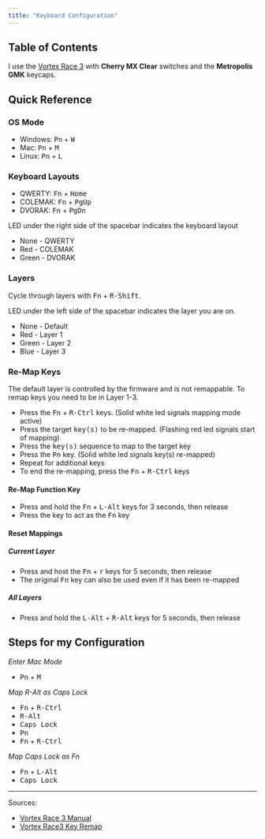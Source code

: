 ```yaml
---
title: "Keyboard Configuration"
---
```


## Table of Contents

I use the [Vortex Race 3](http://www.vortexgear.tw/vortex2_2.asp?kind=47&kind2=225&kind3=&kind4=1044) with **Cherry MX Clear** switches and the **Metropolis GMK** keycaps.

## Quick Reference

### OS Mode

- Windows: <kbd>Pn</kbd> + <kbd>W</kbd>
- Mac: <kbd>Pn</kbd> + <kbd>M</kbd>
- Linux: <kbd>Pn</kbd> + <kbd>L</kbd>

### Keyboard Layouts

- QWERTY: <kbd>Fn</kbd> + <kbd>Home</kbd>
- COLEMAK: <kbd>Fn</kbd> + <kbd>PgUp</kbd>
- DVORAK: <kbd>Fn</kbd> + <kbd>PgDn</kbd>

LED under the right side of the spacebar indicates the keyboard layout
- None - QWERTY
- Red - COLEMAK
- Green - DVORAK

### Layers

Cycle through layers with <kbd>Fn</kbd> + <kbd>R-Shift</kbd>.

LED under the left side of the spacebar indicates the layer you are on.
- None - Default
- Red - Layer 1
- Green - Layer 2
- Blue - Layer 3

### Re-Map Keys

The default layer is controlled by the firmware and is not remappable. To remap keys you need to be in Layer 1-3.

- Press the <kbd>Fn</kbd> + <kbd>R-Ctrl</kbd> keys. (Solid white led signals mapping mode active)
- Press the target <kbd>key(s)</kbd> to be re-mapped. (Flashing red led signals start of mapping)
- Press the <kbd>key(s)</kbd> sequence to map to the target key
- Press the <kbd>Pn</kbd> key. (Solid white led signals key(s) re-mapped)
- Repeat for additional keys
- To end the re-mapping, press the <kbd>Fn</kbd> + <kbd>R-Ctrl</kbd> keys

#### Re-Map Function Key

- Press and hold the <kbd>Fn</kbd> + <kbd>L-Alt</kbd> keys for 3 seconds, then release
- Press the key to act as the <kbd>Fn</kbd> key

#### Reset Mappings

##### Current Layer

- Press and host the <kbd>Fn</kbd> + <kbd>r</kbd> keys for 5 seconds, then release
- The original <kbd>Fn</kbd> key can also be used even if it has been re-mapped

##### All Layers

- Press and hold the <kbd>L-Alt</kbd> + <kbd>R-Alt</kbd> keys for 5 seconds, then release


## Steps for my Configuration

*Enter Mac Mode*
- <kbd>Pn</kbd> + <kbd>M</kbd>

*Map R-Alt as Caps Lock*
- <kbd>Fn</kbd> + <kbd>R-Ctrl</kbd>
- <kbd>R-Alt</kbd>
- <kbd>Caps Lock</kbd>
- <kbd>Pn</kbd>
- <kbd>Fn</kbd> + <kbd>R-Ctrl</kbd>

*Map Caps Lock as Fn*
- <kbd>Fn</kbd> + <kbd>L-Alt</kbd>
- <kbd>Caps Lock</kbd>

---

Sources:
- [Vortex Race 3 Manual](http://www.vortexgear.tw/vortex3.asp)
- [Vortex Race3 Key Remap](https://codingpackets.com/blog/vortex-race3-key-remap/)
